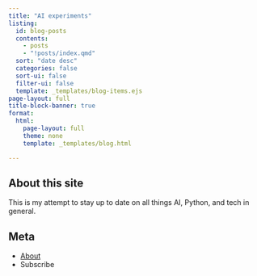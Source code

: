 ```yaml
---
title: "AI experiments"
listing:
  id: blog-posts
  contents: 
    - posts
    - "!posts/index.qmd"
  sort: "date desc"
  categories: false
  sort-ui: false
  filter-ui: false
  template: _templates/blog-items.ejs
page-layout: full
title-block-banner: true
format:
  html:
    page-layout: full
    theme: none
    template: _templates/blog.html

---
```


## About this site
This is my attempt to stay up to date on all things AI, Python, and tech in general.

## Meta

- [About](/about.html)
- Subscribe